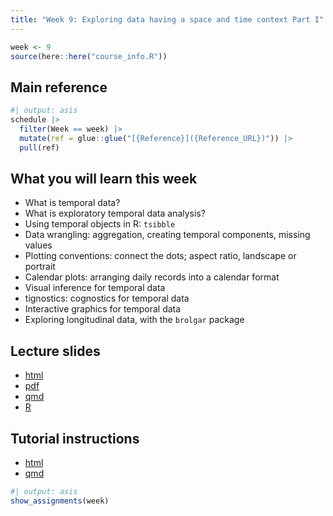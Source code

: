 ```yaml
---
title: "Week 9: Exploring data having a space and time context Part I"
---
```


```r
week <- 9
source(here::here("course_info.R"))
```

## Main reference

```r
#| output: asis
schedule |>
  filter(Week == week) |>
  mutate(ref = glue::glue("[{Reference}]({Reference_URL})")) |>
  pull(ref)
```

## What you will learn this week

- What is temporal data?
- What is exploratory temporal data analysis?
- Using temporal objects in R: `tsibble`
- Data wrangling: aggregation, creating temporal components, missing values
- Plotting conventions: connect the dots; aspect ratio, landscape or portrait
- Calendar plots: arranging daily records into a calendar format
- Visual inference for temporal data
- tignostics: cognostics for temporal data
- Interactive graphics for temporal data
- Exploring longitudinal data, with the `brolgar` package

## Lecture slides

- [html](https://ddde.numbat.space/week9/slides.html)
- [pdf](https://ddde.numbat.space/week9/slides.pdf)
- [qmd](https://ddde.numbat.space/week9/slides.qmd)
- [R](https://ddde.numbat.space/week9/slides.R)

## Tutorial instructions

- [html](https://ddde.numbat.space/week9/tutorial.html)
- [qmd](https://ddde.numbat.space/week9/tutorial.qmd)

```r
#| output: asis
show_assignments(week)
```
